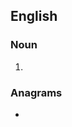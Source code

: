 {{also|d-holes}}
==English==

===Noun===
{{head|en|noun plural form}}

# {{plural of|dhole|lang=en}}

===Anagrams===
* {{anagrams|en|sholde}}